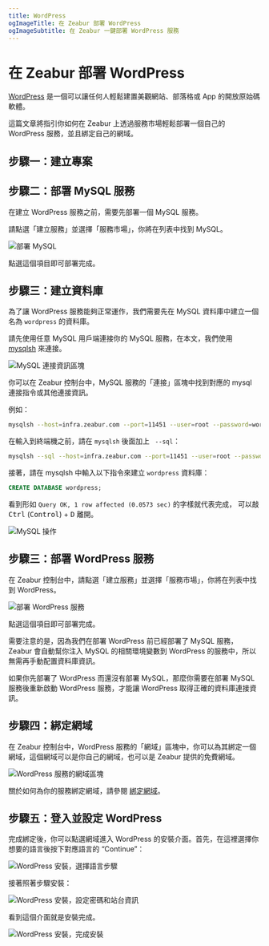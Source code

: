 ```yaml
---
title: WordPress
ogImageTitle: 在 Zeabur 部署 WordPress
ogImageSubtitle: 在 Zeabur 一鍵部署 WordPress 服務
---
```


# 在 Zeabur 部署 WordPress

[WordPress](https://wordpress.org/) 是一個可以讓任何人輕鬆建置美觀網站、部落格或 App 的開放原始碼軟體。

這篇文章將指引你如何在 Zeabur 上透過服務市場輕鬆部署一個自己的 WordPress 服務，並且綁定自己的網域。

## 步驟一：建立專案

<CreateProject />

## 步驟二：部署 MySQL 服務

在建立 WordPress 服務之前，需要先部署一個 MySQL 服務。

請點選「建立服務」並選擇「服務市場」，你將在列表中找到 MySQL。

![部署 MySQL](/marketplace/wordpress/deploy-mysql.png)

點選這個項目即可部署完成。

## 步驟三：建立資料庫

為了讓 WordPress 服務能夠正常運作，我們需要先在 MySQL 資料庫中建立一個名為 `wordpress` 的資料庫。

請先使用任意 MySQL 用戶端連接你的 MySQL 服務，在本文，我們使用 [mysqlsh](https://dev.mysql.com/doc/mysql-shell/8.0/en/mysqlsh.html) 來連接。

![MySQL 連接資訊區塊](/marketplace/wordpress/mysql-connect.png)

你可以在 Zeabur 控制台中，MySQL 服務的「連接」區塊中找到對應的 mysql 連接指令或其他連接資訊。

例如：

```bash
mysqlsh --host=infra.zeabur.com --port=11451 --user=root --password=wordpress-demo
```

在輸入到終端機之前，請在 `mysqlsh` 後面加上 ` --sql`：

```bash
mysqlsh --sql --host=infra.zeabur.com --port=11451 --user=root --password=wordpress-demo
```

接著，請在 mysqlsh 中輸入以下指令來建立 `wordpress` 資料庫：

```sql
CREATE DATABASE wordpress;
```

看到形如 `Query OK, 1 row affected (0.0573 sec)` 的字樣就代表完成，
可以敲 <kbd>Ctrl</kbd> (<kbd>Control</kbd>) + <kbd>D</kbd> 離開。

![MySQL 操作](/marketplace/wordpress/mysql-operation.png)

## 步驟三：部署 WordPress 服務

在 Zeabur 控制台中，請點選「建立服務」並選擇「服務市場」，你將在列表中找到 WordPress。

![部署 WordPress 服務](/marketplace/wordpress/deploy-wordpress.png)

點選這個項目即可部署完成。

<Callout>
需要注意的是，因為我們在部署 WordPress 前已經部署了 MySQL 服務，Zeabur
會自動幫你注入 MySQL 的相關環境變數到 WordPress
的服務中，所以無需再手動配置資料庫資訊。

如果你先部署了 WordPress 而還沒有部署 MySQL，那麼你需要在部署 MySQL
服務後重新啟動 WordPress 服務，才能讓 WordPress 取得正確的資料庫連接資訊。
</Callout>

## 步驟四：綁定網域

在 Zeabur 控制台中，WordPress 服務的「網域」區塊中，你可以為其綁定一個網域，這個網域可以是你自己的網域，也可以是 Zeabur 提供的免費網域。

![WordPress 服務的網域區塊](/marketplace/wordpress/wordpress-domain.png)

關於如何為你的服務綁定網域，請參閱 [綁定網域](../deploy/domain-binding)。

## 步驟五：登入並設定 WordPress

完成綁定後，你可以點選網域進入 WordPress 的安裝介面。首先，在這裡選擇你想要的語言後按下對應語言的 “Continue”：

![WordPress 安裝，選擇語言步驟](/marketplace/wordpress/wordpress-inst-step1.png)

接著照著步驟安裝：

![WordPress 安裝，設定密碼和站台資訊](/marketplace/wordpress/wordpress-inst-step2.png)

看到這個介面就是安裝完成。

![WordPress 安裝，完成安裝](/marketplace/wordpress/wordpress-inst-step3.png)

